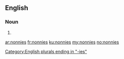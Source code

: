 ==English==

===Noun===
{{head|en|plural}}

# {{plural of|nonny|lang=en}}

[[Category:English plurals ending in "-ies"]]

[[ar:nonnies]]
[[fr:nonnies]]
[[ku:nonnies]]
[[my:nonnies]]
[[no:nonnies]]
